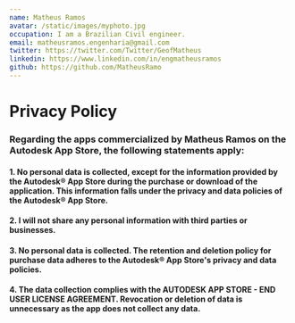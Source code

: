 ```yaml
---
name: Matheus Ramos
avatar: /static/images/myphoto.jpg
occupation: I am a Brazilian Civil engineer.
email: matheusramos.engenharia@gmail.com
twitter: https://twitter.com/Twitter/GeofMatheus
linkedin: https://www.linkedin.com/in/engmatheusramos
github: https://github.com/MatheusRamo
---
```

# Privacy Policy 

### Regarding the apps commercialized by Matheus Ramos on the Autodesk App Store, the following statements apply:

#### 1. No personal data is collected, except for the information provided by the Autodesk® App Store during the purchase or download of the application. This information falls under the privacy and data policies of the Autodesk® App Store.
#### 2. I will not share any personal information with third parties or businesses.
#### 3. No personal data is collected. The retention and deletion policy for purchase data adheres to the Autodesk® App Store's privacy and data policies.
#### 4. The data collection complies with the AUTODESK APP STORE - END USER LICENSE AGREEMENT. Revocation or deletion of data is unnecessary as the app does not collect any data. 